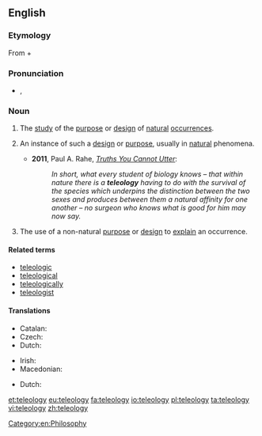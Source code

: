 ==English==
{{wikipedia}}

===Etymology===
From {{etyl|grc|en}} {{term|τέλος||tr=telos|purpose|lang=grc|sc=polytonic}} + {{term|λόγος||tr=logos|word, speech, discourse|lang=grc|sc=polytonic}}

===Pronunciation===
* {{a|UK}} {{IPA|/ˈtɛl.iˌɒl.ə.dʒi/}}, {{X-SAMPA|/"tEl.i%Ql.@.dZi/}}

===Noun===
{{en-noun|teleolog|ies}}

# {{philosophy}} The [[study]] of the [[purpose]] or [[design]] of [[natural]] [[occurrence]]s.
# {{by extension}} An instance of such a [[design]] or [[purpose]], usually in [[natural]] phenomena.
#* '''2011''', Paul A. Rahe, ''[http://ricochet.com/main-feed/Truths-You-Cannot-Utter Truths You Cannot Utter]'':
#*: '' In short, what every student of biology knows – that within nature there is a '''teleology''' having to do with the survival of the species which underpins the distinction between the two sexes and produces between them a natural affinity for one another – no surgeon who knows what is good for him may now say.''
# The use of a non-natural [[purpose]] or [[design]] to [[explain]] an occurrence.

====Related terms====
* [[teleologic]]
* [[teleological]]
* [[teleologically]]
* [[teleologist]]

====Translations====
{{trans-top|study of the purpose of occurrences}}
* Catalan: {{t-|ca|teleologia|f}}
* Czech: {{t-|cs|teleologie|f}}
* Dutch: {{t+|nl|teleologie|f}}
{{trans-mid}}
* Irish: {{t-|ga|teileolaíocht|f}}
* Macedonian: {{t-|mk|телеологија|f|tr=teleológija}}
{{trans-bottom}}

{{trans-top|use of non-natural purpose to explain occurrence}}
* Dutch: {{t+|nl|teleologie|f}}
{{trans-mid}}
{{trans-bottom}}

[[Category:en:Philosophy]]

[[et:teleology]]
[[eu:teleology]]
[[fa:teleology]]
[[io:teleology]]
[[pl:teleology]]
[[ta:teleology]]
[[vi:teleology]]
[[zh:teleology]]